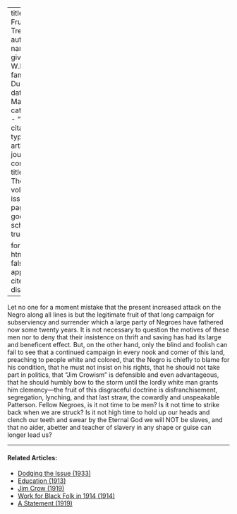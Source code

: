 
---
title: 'The Fruit of the Tree'
author:
  - name:
      given: W.E.B.
      family: Du Bois
date: Mar. 1913
categories: 
  - ""
citation: 
  type: article-journal
  container-title: The Crisis
  volume: 6
  issue: 5
  page: 232
google-scholar: true

format:
  html:
    toc: false
    appendix-cite-as: display
---



Let no one for a moment mistake that the present increased attack on the
Negro along all lines is but the legitimate fruit of that long campaign
for subserviency and surrender which a large party of Negroes have
fathered now some twenty years. It is not necessary to question the
motives of these men nor to deny that their insistence on thrift and
saving has had its large and beneficent effect. But, on the other hand,
only the blind and foolish can fail to see that a continued campaign in
every nook and comer of this land, preaching to people white and
colored, that the Negro is chiefly to blame for his condition, that he
must not insist on his rights, that he should not take part in politics,
that "Jim Crowism" is defensible and even advantageous, that he should
humbly bow to the storm until the lordly white man grants him
clemency---the fruit of this disgraceful doctrine is disfranchisement,
segregation, lynching, and that last straw, the cowardly and unspeakable
Patterson. Fellow Negroes, is it not time to be men? Is it not time to
strike back when we are struck? Is it not high time to hold up our heads
and clench our teeth and swear by the Eternal God we will NOT be slaves,
and that no aider, abetter and teacher of slavery in any shape or guise
can longer lead us?

<!-- Similar articles start here -->
<div  class="clear-wrap"></div>
<hr>
#### Related Articles:

* [Dodging the Issue (1933)](/Volumes/40/02/dodging_the_issue.html)
* [Education (1913)](/Volumes/06/02/democrats.html)
* [Jim Crow (1919)](/Volumes/17/03/jim_crow.html)
* [Work for Black Folk in 1914 (1914)](/Volumes/07/04/work_for_black_folk.html)
* [A Statement (1919)](/Volumes/19/01/statement.html)

<!-- Similar articles end here -->